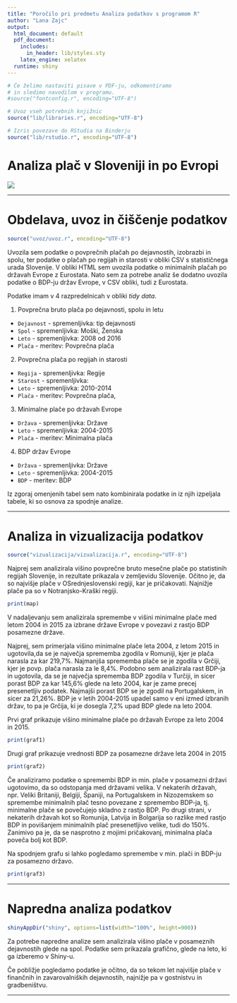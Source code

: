 ```yaml
---
title: "Poročilo pri predmetu Analiza podatkov s programom R"
author: "Lana Zajc"
output:
  html_document: default
  pdf_document:
    includes:
      in_header: lib/styles.sty
    latex_engine: xelatex
  runtime: shiny
---
```


```r
# Če želimo nastaviti pisave v PDF-ju, odkomentiramo
# in sledimo navodilom v programu.
#source("fontconfig.r", encoding="UTF-8")

# Uvoz vseh potrebnih knjižnic
source("lib/libraries.r", encoding="UTF-8")
```

```r
# Izris povezave do RStudia na Binderju
source("lib/rstudio.r", encoding="UTF-8")
```

# Analiza plač v Sloveniji in po Evropi



![](slike/payday.jpg)

***

# Obdelava, uvoz in čiščenje podatkov

```r
source("uvoz/uvoz.r", encoding="UTF-8")
```

Uvozila sem podatke o povprečnih plačah po dejavnostih, izobrazbi in spolu, ter podatke o plačah po regijah in starosti v obliki CSV s statističnega urada Slovenije. V obliki HTML sem uvozila podatke o minimalnih plačah po državah Evrope z Eurostata. Nato sem za potrebe analiz še dodatno uvozila podatke o BDP-ju držav Evrope, v CSV obliki, tudi z Eurostata. 

Podatke imam v 4 razpredelnicah v obliki *tidy data*.

1. Povprečna bruto plača po dejavnosti, spolu in letu
  - `Dejavnost` - spremenljivka: tip dejavnosti
  - `Spol` - spremenljivka: Moški, Ženska
  - `Leto` - spremenljivka: 2008 od 2016
  - `Plača` - meritev: Povprečna plača

2. Povprečna plača po regijah in starosti
  - `Regija` - spremenljivka: Regije
  - `Starost` - spremenljivka: 
  - `Leto` - spremenljivka: 2010-2014
  - `Plača` - meritev: Povprečna plača,

3. Minimalne plače po državah Evrope
  - `Država` - spremenljivka: Države
  - `Leto` - spremenljivka: 2004-2015
  - `Plača` - meritev: Minimalna plača

4. BDP držav Evrope
  - `Država` - spremenljivka: Države
  - `Leto` - spremenljivka: 2004-2015
  - `BDP` - meritev: BDP

Iz zgoraj omenjenih tabel sem nato kombinirala podatke in iz njih izpeljala tabele, ki so osnova za spodnje analize. 


***

# Analiza in vizualizacija podatkov

```r
source("vizualizacija/vizualizacija.r", encoding="UTF-8")
```

Najprej sem analizirala višino povprečne bruto mesečne plače po statistinih regijah Slovenije, in rezultate prikazala v zemljevidu Slovenije. Očitno je, da so najvišje plače v OSrednjeslovenski regiji, kar je pričakovati. Najnižje plače pa so v Notranjsko-Kraški regiji. 

```r
print(map)
```


V nadaljevanju sem analizirala spremembe v višini minimalne plače med letom 2004 in 2015 za izbrane države Evrope v povezavi z rastjo BDP posamezne države. 

Najprej, sem primerjala višino minimalne plače leta 2004, z letom 2015 in ugotovila,da se je največja sprememba zgodila v Romuniji, kjer je plača narasla za kar 219,7%.
Najmanjša sprememba plače se je zgodila v Grčiji, kjer je povp. plača narasla za le 8,4%. 
Podobno sem analizirala rast BDP-ja in ugotovila, da se je največja sprememba BDP zgodila v Turčiji, in sicer porast BDP za kar 145,6% glede na leto 2004, kar je zame precej presenetljiv podatek. Najmajši porast BDP se je zgodil na Portugalskem, in sicer za 21,26%. BDP je v letih 2004-2015 upadel samo v eni izmed izbranih držav, to pa je Grčija, ki je dosegla 7,2% upad BDP glede na leto 2004.

Prvi graf prikazuje višino minimalne plače po državah Evrope za leto 2004 in 2015.

```r
print(graf1)
```

Drugi graf prikazuje vrednosti BDP za posamezne države leta 2004 in 2015
```r
print(graf2)
```

Če analiziramo podatke o spremembi BDP in min. plače v posamezni državi ugotovimo, da so odstopanja med državami velika. 
V nekaterih državah, npr. Veliki Britaniji, Belgiji, Španiji, na Portugalskem in Nizozemskem so spremembe minimalnih plač tesno povezane z spremembo BDP-ja, tj. minimalne plače se povečujejo skladno z rastjo BDP. 
Po drugi strani, v nekaterih državah kot so Romunija, Latvija in Bolgarija so razlike med rastjo BDP in povišanjem minimalnih plač presenetljivo velike, tudi do 150%. 
Zanimivo pa je, da se nasprotno z mojimi pričakovanj, minimalna plača poveča bolj kot BDP. 

Na spodnjem grafu si lahko pogledamo spremembe v min. plači in BDP-ju za posamezno državo. 

```r
print(graf3)
```





***

# Napredna analiza podatkov

```r
shinyAppDir("shiny", options=list(width="100%", height=900))
```

Za potrebe napredne analize sem analizirala višino plače v posameznih dejavnostih glede na spol. Podatke sem prikazala grafično, glede na leto, ki ga izberemo v Shiny-u. 

Če pobližje pogledamo podatke je očitno, da so tekom let najvišje plače v finančnih in zavarovalniških dejavnostih, najnižje pa v gostnistvu in gradbeništvu. 


***


